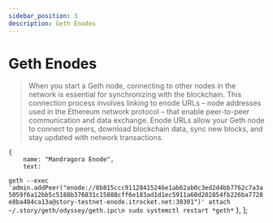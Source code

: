 ```yaml
---
sidebar_position: 3
description: Geth Enodes
---
```


# Geth Enodes

> When you start a Geth node, connecting to other nodes in the network is essential for synchronizing with the blockchain. This connection process involves linking to enode URLs – node addresses used in the Ethereum network protocol – that enable peer-to-peer communication and data exchange. Enode URLs allow your Geth node to connect to peers, download blockchain data, sync new blocks, and stay updated with network transactions.


    { 
        name: "Mandragora Enode", 
        text: 
`geth --exec 'admin.addPeer("enode://8b815ccc91128415246e1ab62ab0c3ed2d4bb7762c7a3a5059f6a12bb5c5188b376831c15888cff6e183ad1d1ec5911a60d202854fb226ba7728e8ba484ca13a@story-testnet-enode.itrocket.net:30301")' attach ~/.story/geth/odyssey/geth.ipc\n
sudo systemctl restart *geth*`
    },
];

<SelectPaste2 items={items} tip="Select an enode URL from the list below to view the relevant configuration commands." />